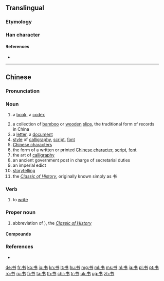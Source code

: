 {{also|書}}
==Translingual==

===Etymology===
{{Han simp|書}}

===Han character===
{{Han char|rn=2|rad=丨|as=03|sn=4|four=|canj=IDS}}

====References====
* {{Han ref|kx=0084.071|hdz=10052.050|uh=4E66|ud=20070}}

----

==Chinese==
{{zh-hanzi-box|[[书]]|[[書]]}}

===Pronunciation===
{{zh-pron
|m=shū
|ma=y
|c=syu1
|h=pfs=sû
|mn=chu/su
|w=1sr
|cat=n,v,pn
}}

===Noun===
{{zh-noun|mw=本|mw2=册|mw3=部}}

# {{cx|Beginning Mandarin|lang=zh|sort=shu1}} a [[book]], a [[codex]]
# a collection of [[bamboo]] or [[wooden]] [[slip]]s, the traditional form of records in China
# a [[letter]], a [[document]]
# [[style]] of [[calligraphy]], [[script]], [[font]]
# [[Chinese character]]s
# the form of a written or printed [[Chinese character]], [[script]], [[font]]
# the art of [[calligraphy]]
# an ancient government post in charge of secretarial duties
# an imperial edict
# [[storytelling]]
# the ''[[w:Classic of History|Classic of History]]'', originally known simply as 书

===Verb===
{{zh-verb}}

# {{cx|classical|literary|lang=zh|sort=shu1}} to [[write]]

===Proper noun===
{{zh-proper noun}}

# abbreviation of {{zh-l|書經/书经}}), the ''[[w:Classic of History|Classic of History]]''

====Compounds====
{{der3
| [[书包]]
| [[书报]]
| [[书背]]
| [[书本]], [[书本儿]]
| [[书册]]
| [[书茶馆儿]]
| [[书场]]
| [[书痴]]
| [[书虫]]
| [[书橱]]
| [[书呆子]]
| [[书店]]
| [[书蠹]]
| [[书法]]
| [[书房]]
| [[书扉]]
| [[书稿]]
| [[书格子]]
| [[书归正传]]
| [[书柜]]
| [[书函]]
| [[书号]], [[书号儿]]
| [[书画]]
| [[书会]]
| [[书籍]]
| [[书脊]]
| [[书记]]
| [[书家]]
| [[书架]]
| [[书简]], [[书柬]]
| [[书局]]
| [[书卷]]
| [[书卷气]]
| [[书刊]]
| [[书壳]]
| [[书库]]
| [[书吏]]
| [[书录]]
| [[书眉]]
| [[书迷]]
| [[书面]]
| [[书面语]]
| [[书名]]
| [[书名号]]
| [[书目]]
| [[书皮]], [[书皮儿]]
| [[书评]]
| [[书铺]]
| [[书签]], [[书签儿]]
| [[书社]]
| [[书生]]
| [[书生气]]
| [[书市]]
| [[书塾]]
| [[书摊]], [[书摊儿]]
| [[书坛]]
| [[书套]]
| [[书体]]
| [[书亭]]
| [[书童]]
| [[书屋]]
| [[书物]]
| [[书香]]
| [[书箱]]
| [[书写]]
| [[书心]]
| [[书信]]
| [[书页]]
| [[书院]]
| [[书斋]]
| [[书展]]
| [[书桌]], [[书桌儿]]
| [[图书馆]]
}}

===References===
* {{cite web
| url = http://www.mdbg.net/chindict/chindict.php?page=worddict&wdrst=0&wdqb=书
| title = 书
| work = MDBG English to Chinese dictionary ( Based on CC-CEDICT )
| language = Mandarin/English
| accessdate = 2014-02-24}}

[[de:书]]
[[fr:书]]
[[ko:书]]
[[io:书]]
[[kn:书]]
[[lt:书]]
[[hu:书]]
[[mg:书]]
[[ml:书]]
[[ms:书]]
[[nl:书]]
[[ja:书]]
[[pl:书]]
[[pt:书]]
[[ro:书]]
[[ru:书]]
[[fi:书]]
[[ta:书]]
[[th:书]]
[[chr:书]]
[[tr:书]]
[[uk:书]]
[[ug:书]]
[[zh:书]]